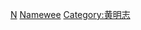 {{Cat see also|黃明志歌曲}}

[[Category:马来西亚音樂專輯|N]]
[[Category:各演出者音樂專輯|Namewee]]
[[Category:黄明志|Category:黄明志]]